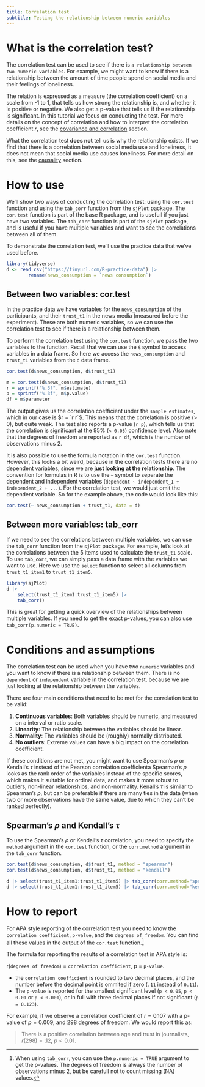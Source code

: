 ```yaml
---
title: Correlation test
subtitle: Testing the relationship between numeric variables
---
```


# What is the correlation test?

The correlation test can be used to see if there is `a relationship between two numeric variables`.
For example, we might want to know if there is a relationship between the amount of time people spend on social media and their feelings of loneliness.

The relation is expressed as a measure (the correlation coefficient) on a scale from -1 to 1, that tells us how strong the relationship is, and whether it is positive or negative.
We also get a p-value that tells us if the relationship is significant.
In this tutorial we focus on conducting the test. For more details on the concept of correlation and how to interpret the correlation coefficient $r$, see the [covariance and correlation](../concepts/covariance-and-correlation.qmd) section.

What the correlation test **does not** tell us is why the relationship exists.
If we find that there is a correlation between social media use and loneliness, it does not mean that social media use causes loneliness.
For more detail on this, see the [causality](../concepts/causality.qmd) section.

# How to use

We'll show two ways of conducting the correlation test: using the `cor.test` function and using the `tab_corr` function from the `sjPlot` package.
The `cor.test` function is part of the base R package, and is usefull if you just have two variables.
The `tab_corr` function is part of the `sjPlot` package, and is useful if you have multiple variables and want to see the correlations between all of them.

To demonstrate the correlation test, we'll use the practice data that we've used before.
```r
library(tidyverse)
d <- read_csv("https://tinyurl.com/R-practice-data") |>
        rename(news_consumption = `news consumption`)
```

## Between two variables: cor.test

In the practice data we have variables for the `news_consumption` of the participants, and their `trust_t1` in the news media (measured before the experiment).
These are both numeric variables, so we can use the correlation test to see if there is a relationship between them. 

To perform the correlation test using the `cor.test` function, we pass the two variables to the function.
Recall that we can use the `$` symbol to access variables in a data frame.
So here we access the `news_consumption` and `trust_t1` variables from the `d` data frame.

```r
cor.test(d$news_consumption, d$trust_t1)
```

```r
m = cor.test(d$news_consumption, d$trust_t1)
r = sprintf("%.3f", m$estimate)
p = sprintf("%.3f", m$p.value)
df = m$parameter
```

The output gives us the correlation coefficient under the `sample estimates`, which in our case is $r = `r r`$.
This means that the correlation is positive (> 0), but quite weak.
The test also reports a p-value (`r p`), which tells us that the correlation is significant at the $95\%$ (`< 0.05`) confidence level. 
Also note that the degrees of freedom are reported as `r df`, which is the number of observations minus 2.

::: {.callout-note title="cor.test using the formula notation" collapse="true"}

It is also possible to use the formula notation in the `cor.test` function.
However, this looks a bit weird, because in the correlation tests there are no dependent variables, since we are **just looking at the relationship**.
The convention for formulas in R is to use the `~` symbol to separate the dependent and independent variables (`dependent ~ independent_1 + independent_2 + ...`).
For the correlation test, we would just omit the dependent variable.
So for the example above, the code would look like this:

```r
cor.test(~ news_consumption + trust_t1, data = d)
```
:::

## Between more variables: tab_corr

If we need to see the correlations between multiple variables, we can use the `tab_corr` function from the `sjPlot` package.
For example, let's look at the correlations between the 5 items used to calculate the `trust_t1` scale.
To use `tab_corr`, we can simply pass a data frame with the variables we want to use.
Here we use the `select` function to select all columns from `trust_t1_item1` to `trust_t1_item5`.

```r
library(sjPlot)
d |>
    select(trust_t1_item1:trust_t1_item5) |>
    tab_corr()
```

This is great for getting a quick overview of the relationships between multiple variables.
If you need to get the exact p-values, you can also use `tab_corr(p.numeric = TRUE)`.


# Conditions and assumptions

The correlation test can be used when you have two `numeric` variables and you want to know if there is a relationship between them.
There is no `dependent` or `independent` variable in the correlation test, because we are just looking at the relationship between the variables.   

There are four main conditions that need to be met for the correlation test to be valid:

1. **Continuous variables**: Both variables should be numeric, and measured on a interval or ratio scale.
2. **Linearity**: The relationship between the variables should be linear.
3. **Normality**: The variables should be (roughly) normally distributed. 
4. **No outliers**: Extreme values can have a big impact on the correlation coefficient.

If these conditions are not met, you might want to use Spearman's $\rho$ or Kendall's $\tau$ instead of the Pearson correlation coefficienta
Spearman's $\rho$ looks as the rank order of the variables instead of the specific scores, which makes it suitable for ordinal data, and makes it more robust to outliers, non-linear relationships, and non-normality.
Kenall's $\tau$ is similar to Spearman's $\rho$, but can be preferable if there are many ties in the data (when two or more observations have the same value, due to which they can't be ranked perfectly).

## Spearman's $\rho$ and Kendall's $\tau$

To use the Spearman's $\rho$ or Kendall's $\tau$ correlation, you need to specify the `method` argument in the `cor.test` function, or the `corr.method` argument in the `tab_corr` function.

```r
cor.test(d$news_consumption, d$trust_t1, method = "spearman")
cor.test(d$news_consumption, d$trust_t1, method = "kendall")

d |> select(trust_t1_item1:trust_t1_item5) |> tab_corr(corr.method="spearman")
d |> select(trust_t1_item1:trust_t1_item5) |> tab_corr(corr.method="kendall")
```


# How to report

For APA style reporting of the correlation test you need to know the `correlation coefficient`, `p-value`, and the `degrees of freedom`. 
You can find all these values in the output of the `cor.test` function.[^1] 

[^1]: When using `tab_corr`, you can use the `p.numeric = TRUE` argument to get the p-values.
The degrees of freedom is always the number of observations minus 2, but be carefull not to count missing (NA) values.  

The formula for reporting the results of a correlation test in APA style is:

r(`degrees of freedom`) = `correlation coefficient`, p = `p-value`.

* the `correlation coefficient` is rounded to two decimal places, and the number before the decimal point is ommited if zero (`.11` instead of `0.11`).
* The `p-value` is reported for the smallest significant level (`p < 0.05`, `p < 0.01` or `p < 0.001`), or in full with three decimal places if not significant (`p = 0.123`).



For example, if we observe a correlation coefficient of $r = 0.107$ with a p-value of $p = 0.009$, and $298$ degrees of freedom. 
We would report this as:

> There is a positive correlation between age and trust in journalists, $r(298) = .12$, $p < 0.01$.



